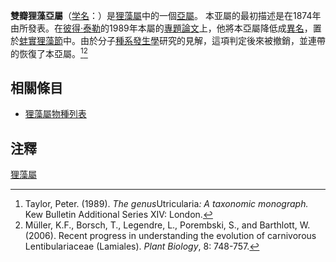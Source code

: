 {{Automatic Taxobox
| genus = Bivalvaria
| image = Utricularia lateriflora.jpg
| image_caption = [[晚花狸藻|晚花狸藻]] （{{lang|la|''Utricularia lateriflora''}}），[[澳洲狸藻節|澳洲狸藻節]]的成員之一。
| subgenus = Bivalvaria
| authority = {{link-en|威廉·蘇爾皮·庫爾茨|Wilhelm Sulpiz Kurz|Kurz}}
| subdivision_ranks = [[節|節]]
| subdivision = 
*[[阿爾納爾狸藻節|阿爾納爾狸藻節]] ''Aranella''
*[[澳洲狸藻節|澳洲狸藻節]] ''Australes''
*[[Utricularia_sect._Avesicarioides|Avesicarioides狸藻節]] ''Avesicarioides''
*[[本杰明狸藻组|本杰明狸藻组]] ''U.'' sect. ''Benjaminia''
*[[卡爾佩迪斯科狸藻節|卡爾佩迪斯科狸藻節]] ''Calpidisca''
*[[斯基狸藻節|斯基狸藻節]] ''Enskide''
*[[绒毛狸藻|窪瓣花狸藻節]] ''Lloydia''
*[[龍骨瓣狸藻節|龍骨瓣狸藻節]] ''Nigrescentes''
*[[蚌實狸藻節|蚌實狸藻節]] ''Oligocista''
*[[圓葉狸藻節|圓葉狸藻節]] ''Phyllaria''
*[[似口狸藻组|Stomoisia狸藻節]] ''Stomoisia''
}}
'''雙瓣狸藻亞屬'''（[[学名|学名]]：{{lang|la|''Utricularia'' subg. ''Bivalvaria''}}）是[[狸藻屬|狸藻屬]]中的一個[[亞屬|亞屬]]。 本亚屬的最初描述是在1874年由{{link-en|威廉·蘇爾皮·庫爾茨|Wilhelm Sulpiz Kurz}}所發表。在[[彼得·泰勒_(植物學家)|彼得·泰勒]]的1989年本屬的[[專題論文|專題論文]]上，他將本亞屬降低成[[異名|異名]]，置於[[蚌實狸藻節|蚌實狸藻節]]中。由於分子[[種系發生學|種系發生學]]研究的見解，這項判定後來被撤銷，並連帶的恢復了本亞屬。<ref name="Taylor 1989">Taylor, Peter. (1989). ''The genus ''Utricularia'': A taxonomic monograph.'' Kew Bulletin Additional Series XIV: London.</ref><ref name="Muller et al. 2006">Müller, K.F., Borsch, T., Legendre, L., Porembski, S., and Barthlott, W. (2006). Recent progress in understanding the evolution of carnivorous Lentibulariaceae (Lamiales). ''Plant Biology'', 8: 748-757.</ref>

== 相關條目 ==
* [[狸藻屬物種列表|狸藻屬物種列表]]

== 注釋 ==
{{Reflist}}

{{狸藻属小作品}}
{{Taxonbar}}
[[Category:狸藻屬|]]